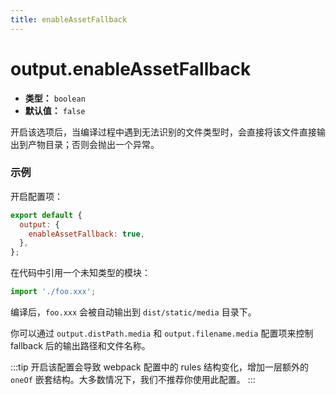 ```yaml
---
title: enableAssetFallback
---
```


# output.enableAssetFallback

- **类型：** `boolean`
- **默认值：** `false`

开启该选项后，当编译过程中遇到无法识别的文件类型时，会直接将该文件直接输出到产物目录；否则会抛出一个异常。

### 示例

开启配置项：

```js
export default {
  output: {
    enableAssetFallback: true,
  },
};
```

在代码中引用一个未知类型的模块：

```js
import './foo.xxx';
```

编译后，`foo.xxx` 会被自动输出到 `dist/static/media` 目录下。

你可以通过 `output.distPath.media` 和 `output.filename.media` 配置项来控制 fallback 后的输出路径和文件名称。

:::tip
开启该配置会导致 webpack 配置中的 rules 结构变化，增加一层额外的 `oneOf` 嵌套结构。大多数情况下，我们不推荐你使用此配置。
:::
